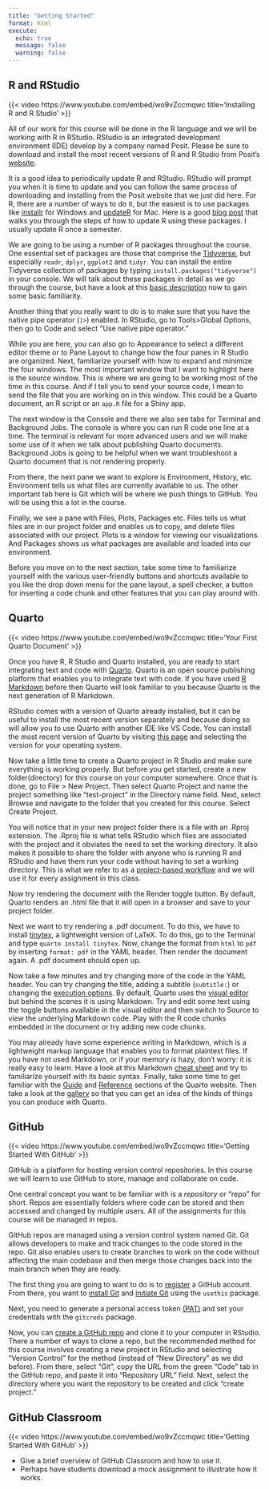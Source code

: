 ```yaml
---
title: "Getting Started"
format: html
execute: 
  echo: true
  message: false
  warning: false
---
```


## R and RStudio {#sec-rstudio-setup}

{{< video https://www.youtube.com/embed/wo9vZccmqwc title='Installing R and R Studio' >}}

All of our work for this course will be done in the R language and we will be working with R in RStudio. RStudio is an integrated development environment (IDE) develop by a company named Posit. Please be sure to download and install the most recent versions of R and R Studio from Posit's [website](https://posit.co/download/rstudio-desktop/).

It is a good idea to periodically update R and RStudio. RStudio will prompt you when it is time to update and you can follow the same process of downloading and installing from the Posit website that we just did here. For R, there are a number of ways to do it, but the easiest is to use packages like [installr](https://www.r-project.org/nosvn/pandoc/installr.html) for Windows and [updateR](https://github.com/AndreaCirilloAC/updateR) for Mac. Here is a good [blog post](https://www.linkedin.com/pulse/3-methods-update-r-rstudio-windows-mac-woratana-ngarmtrakulchol/) that walks you through the steps of how to update R using these packages. I usually update R once a semester.

We are going to be using a number of R packages throughout the course. One essential set of packages are those that comprise the [Tidyverse](https://www.tidyverse.org/), but especially `readr`, `dplyr`, `ggplot2` and `tidyr`. You can install the entire Tidyverse collection of packages by typing `install.packages("tidyverse")` in your console. We will talk about these packages in detail as we go through the course, but have a look at this [basic description](https://www.tidyverse.org/packages/#import) now to gain some basic familiarity. 

Another thing that you really want to do is to make sure that you have the native pipe operator (`|>`) enabled. In RStudio, go to Tools>Global Options, then go to Code and select "Use native pipe operator." 

While you are here, you can also go to Appearance to select a different editor theme or to Pane Layout to change how the four panes in R Studio are organized. Next, familiarize yourself with how to expand and minimize the four windows. The most important window that I want to highlight here is the source window. This is where we are going to be working most of the time in this course. And if I tell you to send your source code, I mean to send the file that you are working on in this window. This could be a Quarto document, an R script or an `app.R` file for a Shiny app. 

The next window is the Console and there we also see tabs for Terminal and Background Jobs. The console is where you can run R code one line at a time. The terminal is relevant for more advanced users and we will make some use of it when we talk about publishing Quarto documents. Background Jobs is going to be helpful when we want troubleshoot a Quarto document that is not rendering properly.  

From there, the next pane we want to explore is Environment, History, etc. Environment tells us what files are currently available to us. The other important tab here is Git which will be where we push things to GitHub. You will be using this a lot in the course. 

Finally, we see a pane with Files, Plots, Packages etc. Files tells us what files are in our project folder and enables us to copy, and delete files associated with our project. Plots is a window for viewing our visualizations. And Packages shows us what packages are available and loaded into our environment.  

Before you move on to the next section, take some time to familiarize yourself with the various user-friendly buttons and shortcuts available to you like the drop down menu for the pane layout, a spell checker, a button for inserting a code chunk and other features that you can play around with. 

## Quarto

{{< video https://www.youtube.com/embed/wo9vZccmqwc title='Your First Quarto Document' >}}

Once you have R, R Studio and Quarto installed, you are ready to start integrating text and code with [Quarto](https://quarto.org/). Quarto is an open source publishing platform that enables you to integrate text with code. If you have used [R Markdown](https://rmarkdown.rstudio.com/) before then Quarto will look familiar to you because Quarto is the next generation of R Markdown.

RStudio comes with a version of Quarto already installed, but it can be useful to install the most recent version separately and because doing so will allow you to use Quarto with another IDE like VS Code. You can install the most recent version of Quarto by visiting [this page](https://quarto.org/docs/get-started/) and selecting the version for your operating system.

Now take a little time to create a Quarto project in R Studio and make sure everything is working properly. But before you get started, create a new folder(directory) for this course on your computer somewhere. Once that is done, go to File > New Project. Then select Quarto Project and name the project something like "test-project" in the Directory name field. Next, select Browse and navigate to the folder that you created for this course. Select Create Project. 

You will notice that in your new project folder there is a file with an .Rproj extension. The .Rproj file is what tells RStudio which files are associated with the project and it obviates the need to set the working directory. It also makes it possible to share the folder with anyone who is running R and RStudio and have them run your code without having to set a working directory. This is what we refer to as a [project-based workflow](https://www.tidyverse.org/blog/2017/12/workflow-vs-script/) and we will use it for every assignment in this class.

Now try rendering the document with the Render toggle button. By default, Quarto renders an .html file that it will open in a browser and save to your project folder. 

Next we want to try rendering a .pdf document. To do this, we have to install [tinytex](https://yihui.org/tinytex/), a lightweight version of LaTeX.  To do this, go to the Terminal and type `quarto install tinytex`. Now, change the format from `html` to `pdf` by inserting `format: pdf` in the YAML header. Then render the document again. A .pdf document should open up. 

Now take a few minutes and try changing more of the code in the YAML header. You can try changing the title, adding a subtitle (`subtitle:`) or changing the [execution options](https://quarto.org/docs/computations/execution-options.html). By default, Quarto uses the [visual editor](https://quarto.org/docs/visual-editor/) but behind the scenes it is using Markdown. Try and edit some text using the toggle buttons available in the visual editor and then switch to Source to view the underlying Markdown code. Play with the R code chunks embedded in the document or try adding new code chunks.

You may already have some experience writing in Markdown, which is a lightweight markup language that enables you to format plaintext files. If you have not used Markdown, or if your memory is hazy, don't worry: it is really easy to learn. Have a look at this Markdown [cheat sheet](https://www.markdownguide.org/cheat-sheet/) and try to familiarize yourself with its basic syntax. 
Finally, take some time to get familiar with the [Guide](https://quarto.org/docs/guide/) and [Reference](https://quarto.org/docs/reference/) sections of the Quarto website. Then take a look at the [gallery](https://quarto.org/docs/gallery/) so that you can get an idea of the kinds of things you can produce with Quarto. 

## GitHub

{{< video https://www.youtube.com/embed/wo9vZccmqwc title='Getting Started With GitHub' >}}

GitHub is a platform for hosting version control repositories. In this course we will learn to use GitHub to store, manage and collaborate on code.

One central concept you want to be familiar with is a *repository* or "repo" for short. Repos are essentially folders where code can be stored and then accessed and changed by multiple users. All of the assignments for this course will be managed in repos.

GitHub repos are managed using a version control system named Git. Git allows developers to make and track changes to the code stored in the repo. Git also enables users to create branches to work on the code without affecting the main codebase and then merge those changes back into the main branch when they are ready.

The first thing you are going to want to do is to [register](https://happygitwithr.com/github-acct.html) a GitHub account. From there, you want to [install Git](https://happygitwithr.com/install-git.html) and [initiate Git](https://happygitwithr.com/hello-git.html) using the `usethis` package.

Next, you need to generate a personal access token [(PAT)](https://happygitwithr.com/https-pat.html) and set your credentials with the `gitcreds` package.

Now, you can [create a GitHub repo](https://happygitwithr.com/rstudio-git-github.html) and clone it to your computer in RStudio. There a number of ways to clone a repo, but the recommended method for this course involves creating a new project in RStudio and selecting "Version Control" for the method (instead of "New Directory" as we did before). From there, select "Git", copy the URL from the green "Code" tab in the GitHub repo, and paste it into "Repository URL" field. Next, select the directory where you want the repository to be created and click "create project."

## GitHub Classroom

{{< video https://www.youtube.com/embed/wo9vZccmqwc title='Getting Started With GitHub' >}}

-   Give a brief overview of GitHub Classroom and how to use it.
-   Perhaps have students download a mock assignment to illustrate how it works.
